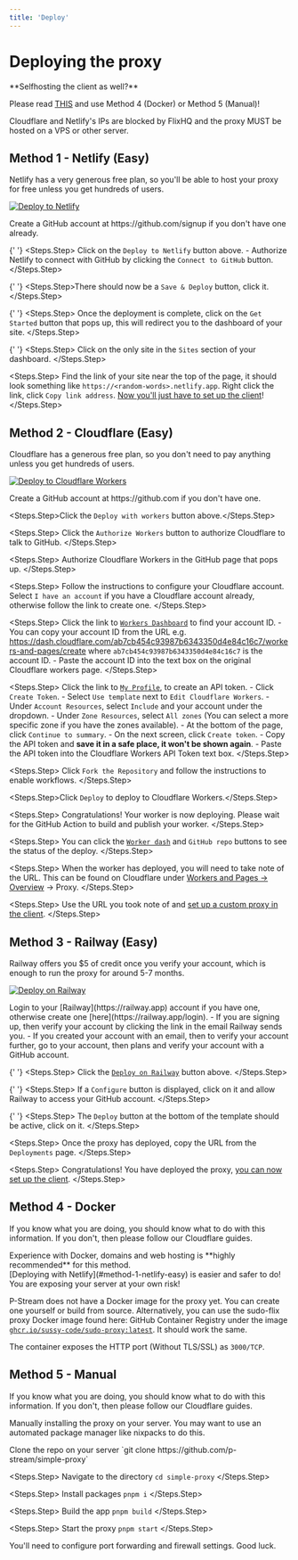 ```yaml
---
title: 'Deploy'
---
```


# Deploying the proxy


<Warning>
**Selfhosting the client as well?**

Please read [THIS](./introduction.mdx) and use Method 4 (Docker) or Method 5 (Manual)!

Cloudflare and Netlify's IPs are blocked by FlixHQ and the proxy MUST be hosted on a VPS or other server.

</Warning>


## Method 1 - Netlify (Easy) 

Netlify has a very generous free plan, so you'll be able to host your proxy for free unless you get hundreds of users.

[![Deploy to Netlify](https://www.netlify.com/img/deploy/button.svg)](https://app.netlify.com/start/deploy?repository=https://github.com/p-stream/simple-proxy)

<Steps>
   <Steps.Step>
     Create a GitHub account at https://github.com/signup if you don't have one already.
   </Steps.Step>

{' '}
<Steps.Step>
  Click on the `Deploy to Netlify` button above. - Authorize Netlify to connect
  with GitHub by clicking the `Connect to GitHub` button.
</Steps.Step>

{' '}
<Steps.Step>There should now be a `Save & Deploy` button, click it.</Steps.Step>

{' '}
<Steps.Step>
  Once the deployment is complete, click on the `Get Started` button that pops
  up, this will redirect you to the dashboard of your site.
</Steps.Step>

{' '}
<Steps.Step>
  Click on the only site in the `Sites` section of your dashboard.
</Steps.Step>

   <Steps.Step>
     Find the link of your site near the top of the page, it should look something like `https://<random-words>.netlify.app`. Right click the link, click `Copy link address`. [Now you'll just have to set up the client](../extra/streaming.mdx#method-1-self-hosted-proxy)!
   </Steps.Step>
</Steps>

## Method 2 - Cloudflare (Easy)

Cloudflare has a generous free plan, so you don't need to pay anything unless you get hundreds of users.

[![Deploy to Cloudflare Workers](https://deploy.workers.cloudflare.com/button)](https://deploy.workers.cloudflare.com/?url=https://github.com/p-stream/simple-proxy)

<Steps>
  <Steps.Step>
    Create a GitHub account at https://github.com if you don't have one.
  </Steps.Step>

  <Steps.Step>Click the `Deploy with workers` button above.</Steps.Step>

  <Steps.Step>
    Click the `Authorize Workers` button to authorize Cloudflare to talk to
    GitHub.
  </Steps.Step>

  <Steps.Step>
    Authorize Cloudflare Workers in the GitHub page that pops up.
  </Steps.Step>

  <Steps.Step>
    Follow the instructions to configure your Cloudflare account. Select `I have
    an account` if you have a Cloudflare account already, otherwise follow the
    link to create one.
  </Steps.Step>

  <Steps.Step>
    Click the link to [`Workers
    Dashboard`](https://dash.cloudflare.com/sign-up?to=/:account/workers-and-pages)
    to find your account ID. - You can copy your account ID from the URL e.g.
    https://dash.cloudflare.com/ab7cb454c93987b6343350d4e84c16c7/workers-and-pages/create
    where `ab7cb454c93987b6343350d4e84c16c7` is the account ID. - Paste the
    account ID into the text box on the original Cloudflare workers page.
  </Steps.Step>

  <Steps.Step>
    Click the link to [`My
    Profile`](https://dash.cloudflare.com/profile/api-tokens), to create an API
    token. - Click `Create Token`. - Select `Use template` next to `Edit
    Cloudflare Workers`. - Under `Account Resources`, select `Include` and your
    account under the dropdown. - Under `Zone Resources`, select `All zones`
    (You can select a more specific zone if you have the zones available). - At
    the bottom of the page, click `Continue to summary`. - On the next screen,
    click `Create token`. - Copy the API token and **save it in a safe place, it
    won't be shown again**. - Paste the API token into the Cloudflare Workers
    API Token text box.
  </Steps.Step>

  <Steps.Step>
    Click `Fork the Repository` and follow the instructions to enable workflows.
  </Steps.Step>

  <Steps.Step>Click `Deploy` to deploy to Cloudflare Workers.</Steps.Step>

  <Steps.Step>
    Congratulations! Your worker is now deploying. Please wait for the GitHub
    Action to build and publish your worker.
  </Steps.Step>

  <Steps.Step>
    You can click the [`Worker
    dash`](https://dash.cloudflare.com/sign-up?to=/:account/workers-and-pages)
    and `GitHub repo` buttons to see the status of the deploy.
  </Steps.Step>

  <Steps.Step>
    When the worker has deployed, you will need to take note of the URL. This
    can be found on Cloudflare under [Workers and Pages ->
    Overview](https://dash.cloudflare.com/sign-up?to=/:account/workers-and-pages)
    -> Proxy.
  </Steps.Step>

  <Steps.Step>
    Use the URL you took note of and [set up a custom proxy in the
    client](../extra/streaming.mdx#method-1-self-hosted-proxy).
  </Steps.Step>
</Steps>

## Method 3 - Railway (Easy)

Railway offers you $5 of credit once you verify your account, which is enough to run the proxy for around 5-7 months.

[![Deploy on Railway](https://railway.app/button.svg)](https://railway.app/template/dyYHq1)

<Steps>
  <Steps.Step>
    Login to your [Railway](https://railway.app) account if you have one, otherwise create one [here](https://railway.app/login).
      - If you are signing up, then verify your account by clicking the link in the email Railway sends you.
      - If you created your account with an email, then to verify your account further, go to your account, then plans and verify your account with a GitHub account.
  </Steps.Step>

{' '}
<Steps.Step>
  Click the [`Deploy on Railway`](https://railway.app/template/dyYHq1) button
  above.
</Steps.Step>

{' '}
<Steps.Step>
  If a `Configure` button is displayed, click on it and allow Railway to access
  your GitHub account.
</Steps.Step>

{' '}
<Steps.Step>
  The `Deploy` button at the bottom of the template should be active, click on
  it.
</Steps.Step>

  <Steps.Step>
    Once the proxy has deployed, copy the URL from the `Deployments` page.
  </Steps.Step>
  
  <Steps.Step>
    Congratulations! You have deployed the proxy, [you can now set up the client](../extra/streaming.mdx#method-1-self-hosted-proxy).
  </Steps.Step>
</Steps>

## Method 4 - Docker
If you know what you are doing, you should know what to do with this information. If you don't, then please follow our Cloudflare guides.

<Warning>
  Experience with Docker, domains and web hosting is **highly recommended** for
  this method. <br />
  [Deploying with Netlify](#method-1-netlify-easy) is easier and safer to do! You
  are exposing your server at your own risk!
</Warning>

P-Stream does not have a Docker image for the proxy yet. You can create one yourself or build from source. Alternatively, you can use the sudo-flix proxy Docker image found here: GitHub Container Registry under the image [`ghcr.io/sussy-code/sudo-proxy:latest`](https://ghcr.io/sussy-code/sudo-proxy:latest). It should work the same.


The container exposes the HTTP port (Without TLS/SSL) as `3000/TCP`.

## Method 5 - Manual
If you know what you are doing, you should know what to do with this information. If you don't, then please follow our Cloudflare guides.

Manually installing the proxy on your server. You may want to use an automated package manager like nixpacks to do this.

<Steps>
  <Steps.Step>
    Clone the repo on your server `git clone https://github.com/p-stream/simple-proxy`
  </Steps.Step>

  <Steps.Step>
    Navigate to the directory `cd simple-proxy`
  </Steps.Step>

  <Steps.Step>
    Install packages `pnpm i`
  </Steps.Step>

  <Steps.Step>
    Build the app `pnpm build`
  </Steps.Step>

  <Steps.Step>
    Start the proxy `pnpm start`
  </Steps.Step>
</Steps>

You'll need to configure port forwarding and firewall settings. Good luck.